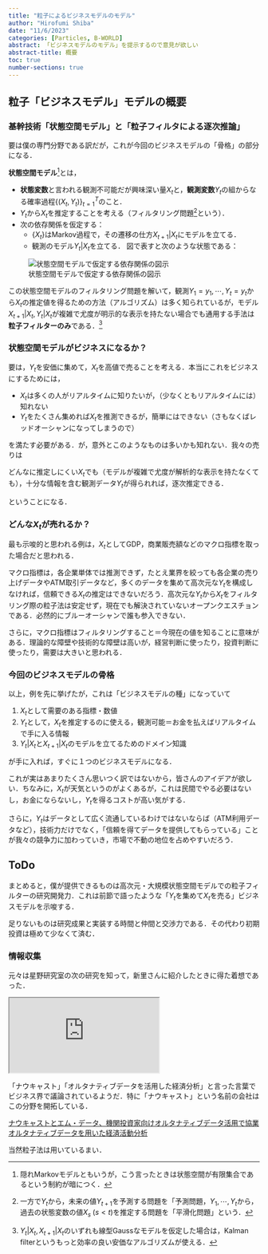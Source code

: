 ```yaml
---
title: "粒子によるビジネスモデルのモデル"
author: "Hirofumi Shiba"
date: "11/6/2023"
categories: [Particles, B-WORLD]
abstract: 「ビジネスモデルのモデル」を提示するので意見が欲しい
abstract-title: 概要
toc: true
number-sections: true
---
```


## 粒子「ビジネスモデル」モデルの概要

### 基幹技術「状態空間モデル」と「粒子フィルタによる逐次推論」

要は僕の専門分野である訳だが，これが今回のビジネスモデルの「骨格」の部分になる．

**状態空間モデル**^[隠れMarkovモデルともいうが，こう言ったときは状態空間が有限集合であるという制約が暗につく．]とは，

* **状態変数**と言われる観測不可能だが興味深い量$X_t$と，**観測変数**$Y_t$の組からなる確率過程$\{(X_t,Y_t)\}_{t=1}^T$のこと．
* $Y_t$から$X_t$を推定することを考える（フィルタリング問題^[一方で$Y_t$から，未来の値$Y_{t+1}$を予測する問題を「予測問題，$Y_{1},\cdots,Y_t$から，過去の状態変数の値$X_{s}\;(s<t)$を推定する問題を「平滑化問題」という．]という）．
* 次の依存関係を仮定する：
  * $\{X_t\}$はMarkov過程で，その遷移の仕方$X_{t+1}|X_{t}$にモデルを立てる．
  * 観測のモデル$Y_t|X_t$を立てる．
図で表すと次のような状態である：

![状態空間モデルで仮定する依存関係の図示](SSM.png)

この状態空間モデルのフィルタリング問題を解いて，観測$Y_1=y_1,\cdots,Y_t=y_t$から$X_t$の推定値を得るための方法（アルゴリズム）は多く知られているが，モデル$X_{t+1}|X_t,Y_t|X_t$が複雑で尤度が明示的な表示を持たない場合でも通用する手法は**粒子フィルターのみ**である．^[$Y_t|X_t,X_{t+1}|X_t$のいずれも線型Gaussなモデルを仮定した場合は，Kalman filterというもっと効率の良い安価なアルゴリズムが使える．]

### 状態空間モデルがビジネスになるか？

要は，$Y_t$を安価に集めて，$X_t$を高値で売ることを考える．本当にこれをビジネスにするためには，

* $X_t$は多くの人がリアルタイムに知りたいが，（少なくともリアルタイムには）知れない
* $Y_t$をたくさん集めれば$X_t$を推測できるが，簡単にはできない（さもなくばレッドオーシャンになってしまうので）

を満たす必要がある．が，意外とこのようなものは多いかも知れない．我々の売りは

::: {.callout-tip title="今回のビジネスモデルのコア"}
どんなに推定しにくい$X_t$でも（モデルが複雑で尤度が解析的な表示を持たなくても），十分な情報を含む観測データ$Y_t$が得られれば，逐次推定できる．
:::

ということになる．

### どんな$X_t$が売れるか？

最も示唆的と思われる例は，$X_t$としてGDP，商業販売額などのマクロ指標を取った場合だと思われる．

マクロ指標は，各企業単体では推測できず，たとえ業界を絞っても各企業の売り上げデータやATM取引データなど，多くのデータを集めて高次元な$Y_t$を構成しなければ，信頼できる$X_t$の推定はできないだろう．高次元な$Y_t$から$X_t$をフィルタリング際の粒子法は安定せず，現在でも解決されていないオープンクエスチョンである．必然的にブルーオーシャンで誰も参入できない．

さらに，マクロ指標はフィルタリングすること＝今現在の値を知ることに意味がある．理論的な障壁や技術的な障壁は高いが，経営判断に使ったり，投資判断に使ったり，需要は大きいと思われる．

### 今回のビジネスモデルの骨格

以上，例を先に挙げたが，これは「ビジネスモデルの種」になっていて

1. $X_t$として需要のある指標・数値
2. $Y_t$として，$X_t$を推定するのに使える，観測可能＝お金を払えばリアルタイムで手に入る情報
3. $Y_t|X_t$と$X_{t+1}|X_t$のモデルを立てるためのドメイン知識

が手に入れば，すぐに１つのビジネスモデルになる．

これが実はあまりたくさん思いつく訳ではないから，皆さんのアイデアが欲しい．ちなみに，$X_t$が天気というのがよくあるが，これは民間でやる必要はないし，お金にならないし，$Y_t$を得るコストが高い気がする．

さらに，$Y_t$はデータとして広く流通しているわけではないならば（ATM利用データなど），技術力だけでなく，「信頼を得てデータを提供してもらっている」ことが我々の競争力に加わっていき，市場で不動の地位を占めやすいだろう．

## ToDo

まとめると，僕が提供できるものは高次元・大規模状態空間モデルでの粒子フィルターの研究開発力．これは前節で語ったような「$Y_t$を集めて$X_t$を売る」ビジネスモデルを示唆する．

足りないものは研究成果と実装する時間と仲間と交渉力である．その代わり初期投資は極めて少なくて済む．

### 情報収集

元々は星野研究室の次の研究を知って，新里さんに紹介したときに得た着想であった．

```{=html}
<iframe  src="https://hoshinoseminar.com/pdf/2022_Seven_slide.pdf">
</iframe>
```

「ナウキャスト」「オルタナティブデータを活用した経済分析」と言った言葉でビジネス界で議論されているようだ．特に「ナウキャスト」という名前の会社はこの分野を開拓している．

```{=html}
<a class="embedly-card" href="https://prtimes.jp/main/html/rd/p/000000327.000012138.html">ナウキャストとエム・データ、機関投資家向けオルタナティブデータ活用で協業</a><script async src="//cdn.embedly.com/widgets/platform.js" charset="UTF-8"></script>
```

```{=html}
<a class="embedly-card" href="https://www.jstage.jst.go.jp/article/jkg/72/10/72_390/_article/-char/ja/">オルタナティブデータを用いた経済活動分析</a><script async src="//cdn.embedly.com/widgets/platform.js" charset="UTF-8"></script>
```

当然粒子法は用いているまい．